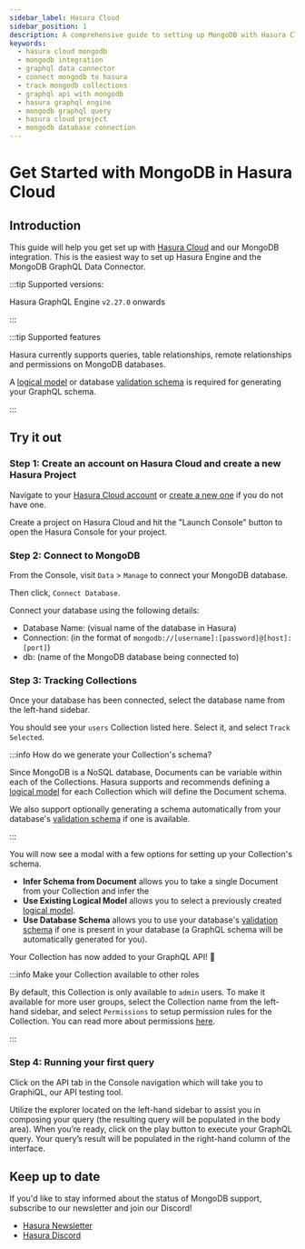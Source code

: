 ```yaml
---
sidebar_label: Hasura Cloud
sidebar_position: 1
description: A comprehensive guide to setting up MongoDB with Hasura Cloud. Learn how to connect your MongoDB database, track collections, and execute GraphQL queries seamlessly using Hasura Cloud's intuitive interface.
keywords:
  - hasura cloud mongodb
  - mongodb integration
  - graphql data connector
  - connect mongodb to hasura
  - track mongodb collections
  - graphql api with mongodb
  - hasura graphql engine
  - mongodb graphql query
  - hasura cloud project
  - mongodb database connection
---
```



# Get Started with MongoDB in Hasura Cloud

<ProductBadge free standard pro ee />

## Introduction

This guide will help you get set up with [Hasura Cloud](/hasura-cloud/overview.mdx) and our MongoDB integration. This is
the easiest way to set up Hasura Engine and the MongoDB GraphQL Data Connector.

:::tip Supported versions:

Hasura GraphQL Engine `v2.27.0` onwards

:::

:::tip Supported features

Hasura currently supports queries, table relationships, remote relationships and permissions on MongoDB databases.

A [logical model](/schema/mongodb/logical-models.mdx) or database
[validation schema](https://www.mongodb.com/docs/upcoming/core/schema-validation/specify-json-schema/#std-label-schema-validation-json)
is required for generating your GraphQL schema.

:::

## Try it out

### Step 1: Create an account on Hasura Cloud and create a new Hasura Project

Navigate to your [Hasura Cloud account](https://cloud.hasura.io/) or [create a new one](https://cloud.hasura.io/signup/?pg=docs&plcmt=body&cta=navigate-to-cloud-hasura-io&tech=default&skip_onboarding=true) if you do not have one.

Create a project on Hasura Cloud and hit the "Launch Console" button to open the Hasura Console for your project.

<Thumbnail
  src="/img/databases/data-connector/create-project.png"
  alt="Connect new or existing database"
  width="1000px"
/>

### Step 2: Connect to MongoDB

From the Console, visit `Data` > `Manage` to connect your MongoDB database.

Then click, `Connect Database`.

Connect your database using the following details:

- Database Name: (visual name of the database in Hasura)
- Connection: (in the format of `mongodb://[username]:[password]@[host]:[port]`)
- db: (name of the MongoDB database being connected to)

<Thumbnail src="/img/databases/mongodb/connection-1-mongodb-select.png" alt="Connecting to MongoDB - Selecting MongoDB" width="1000px" />
<Thumbnail src="/img/databases/mongodb/connection-2-mongodb-connect-database.png" alt="Connecting to MongoDB - Connecting your database" width="1000px" />

### Step 3: Tracking Collections

Once your database has been connected, select the database name from the left-hand sidebar.

You should see your `users` Collection listed here. Select it, and select `Track Selected`.

:::info How do we generate your Collection's schema?

Since MongoDB is a NoSQL database, Documents can be variable within each of the Collections.
Hasura supports and recommends defining a [logical model](/schema/mongodb/logical-models.mdx) for each Collection
which will define the Document schema.

We also support optionally generating a schema automatically from your database's
[validation schema](https://www.mongodb.com/docs/upcoming/core/schema-validation/specify-json-schema/#std-label-schema-validation-json)
if one is available.

:::

<Thumbnail src="/img/databases/mongodb/track-1-select.png" alt="Tracking a Collection - Select Collection" width="1000px" />

You will now see a modal with a few options for setting up your Collection's schema.

- **Infer Schema from Document** allows you to take a single Document from your Collection and infer the  
- **Use Existing Logical Model** allows you to select a previously created [logical model](/schema/mongodb/logical-models.mdx).
- **Use Database Schema** allows you to use your database's
  [validation schema](https://www.mongodb.com/docs/upcoming/core/schema-validation/specify-json-schema/#std-label-schema-validation-json)
  if one is present in your database (a GraphQL schema will be automatically generated for you).
  
<Thumbnail src="/img/databases/mongodb/track-2-sample.png" alt="Tracking a Collection - Sample Documents" width="1000px" />

Your Collection has now added to your GraphQL API! 🎉

:::info Make your Collection available to other roles

By default, this Collection is only available to `admin` users. To make it available for more user groups, select the
Collection name from the left-hand sidebar, and select `Permissions` to setup permission rules for the Collection. You
can read more about permissions [here](/auth/authorization/index.mdx).

:::

### Step 4: Running your first query

Click on the API tab in the Console navigation which will take you to GraphiQL, our API testing tool.

Utilize the explorer located on the left-hand sidebar to assist you in composing your query (the resulting query will
be populated in the body area). When you’re ready, click on the play button to execute your GraphQL query.
Your query’s result will be populated in the right-hand column of the interface.

<Thumbnail
  src="/img/databases/mongodb/gql-query.png"
  alt="Connecting to MongoDB - Making a GraphQL query."
  width="1000px"
/>

## Keep up to date

If you'd like to stay informed about the status of MongoDB support, subscribe to our newsletter and join our Discord!

- [Hasura Newsletter](https://hasura.io/newsletter/)
- [Hasura Discord](https://discord.com/invite/hasura)